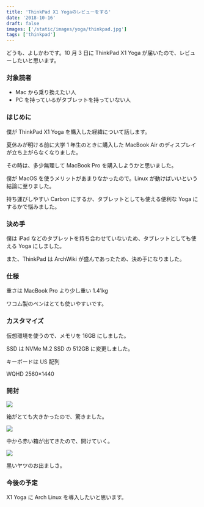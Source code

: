 ```yaml
---
title: 'ThinkPad X1 Yogaのレビューをする'
date: '2018-10-16'
draft: false
images: ['/static/images/yoga/thinkpad.jpg']
tags: ['thinkpad']
---
```


どうも、よしかわです。10 月 3 日に ThinkPad X1 Yoga が届いたので、レビューしたいと思います。

### 対象読者

- Mac から乗り換えたい人
- PC を持っているがタブレットを持っていない人

### はじめに

僕が ThinkPad X1 Yoga を購入した経緯について話します。

夏休みが明ける前に大学 1 年生のときに購入した MacBook Air のディスプレイが立ち上がらなくなりました。

その時は、多少無理して MacBook Pro を購入しようかと思いました。

僕が MacOS を使うメリットがあまりなかったので。Linux が動けばいいという結論に至りました。

持ち運びしやすい Carbon にするか、タブレットとしても使える便利な Yoga にするかで悩みました。

### 決め手

僕は iPad などのタブレットを持ち合わせていないため、タブレットとしても使える Yoga にしました。

また、ThinkPad は ArchWiki が盛んであったため、決め手になりました。

### 仕様

重さは MacBook Pro より少し重い 1.41kg

ワコム製のペンはとても使いやすいです。

### カスタマイズ

仮想環境を使うので、メモリを 16GB にしました。

SSD は NVMe M.2 SSD の 512GB に変更しました。

キーボードは US 配列

WQHD 2560×1440

### 開封

![](/static/images/yoga/thinkpad3.jpg)

箱がとても大きかったので、驚きました。

![](/static/images/yoga/thinkpad2.jpg)

中から赤い箱が出てきたので、開けていく。

![](/static/images/yoga/thinkpad.jpg)

黒いヤツのお出ましさ。

### 今後の予定

X1 Yoga に Arch Linux を導入したいと思います。
